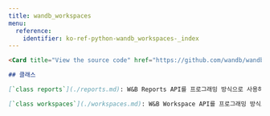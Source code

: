 ---
title: wandb_workspaces
menu:
  reference:
    identifier: ko-ref-python-wandb_workspaces-_index
---

```markdown
<Card title="View the source code" href="https://github.com/wandb/wandb-workspaces/blob/main/wandb_workspaces/" icon="github"/>

## 클래스

[`class reports`](./reports.md): W&B Reports API를 프로그래밍 방식으로 사용하기 위한 Python 라이브러리입니다.

[`class workspaces`](./workspaces.md): W&B Workspace API를 프로그래밍 방식으로 사용하기 위한 Python 라이브러리입니다.
```